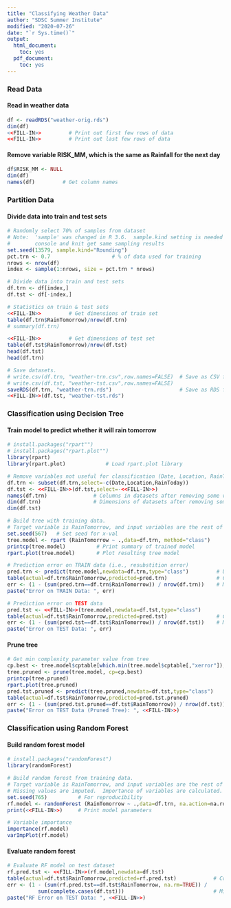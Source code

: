 ```yaml
---
title: "Classifying Weather Data"
author: "SDSC Summer Institute"
modified: "2020-07-26"
date: "`r Sys.time()`"
output:
  html_document:
    toc: yes
  pdf_document:
    toc: yes
---
```


### Read Data
#### Read in weather data
```r
df <- readRDS("weather-orig.rds")
dim(df)             
<<FILL-IN>>         # Print out first few rows of data
<<FILL-IN>>         # Print out last few rows of data
```

#### Remove variable RISK_MM, which is the same as Rainfall for the next day
```r
df$RISK_MM <- NULL
dim(df)          
names(df)         # Get column names
```

### Partition Data
#### Divide data into train and test sets
```r

# Randomly select 70% of samples from dataset
# Note:  'sample' was changed in R 3.6.  sample.kind setting is needed to have
#        console and knit get same sampling results
set.seed(13579, sample.kind="Rounding")
pct.trn <- 0.7                    # % of data used for training
nrows <- nrow(df)
index <- sample(1:nrows, size = pct.trn * nrows)

# Divide data into train and test sets
df.trn <- df[index,] 
df.tst <- df[-index,] 

# Statistics on train & test sets
<<FILL-IN>>         # Get dimensions of train set
table(df.trn$RainTomorrow)/nrow(df.trn)
# summary(df.trn)

<<FILL-IN>>         # Get dimensions of test set
table(df.tst$RainTomorrow)/nrow(df.tst)
head(df.tst)
head(df.trn)

# Save datasets. 
# write.csv(df.trn, "weather-trn.csv",row.names=FALSE)  # Save as CSV files
# write.csv(df.tst, "weather-tst.csv",row.names=FALSE)
saveRDS(df.trn, "weather-trn.rds")                      # Save as RDS files
<<FILL-IN>>(df.tst, "weather-tst.rds")
```


### Classification using Decision Tree
#### Train model to predict whether it will rain tomorrow
```r
# install.packages("rpart"")
# install.packages("rpart.plot"")
library(rpart)
library(rpart.plot)             # Load rpart.plot library

# Remove variables not useful for classification (Date, Location, RainToday)
df.trn <- subset(df.trn,select=-c(Date,Location,RainToday))
df.tst <- <<FILL-IN>>(df.tst,select=-<<FILL-IN>>)                
names(df.trn)               # Columns in datasets after removing some variables
dim(df.trn)                 # Dimensions of datasets after removing some variables
dim(df.tst)

# Build tree with training data.  
# Target variable is RainTomorrow, and input variables are the rest of the variables.
set.seed(567)   # Set seed for x-val
tree.model <- rpart (RainTomorrow ~ .,data=df.trn, method="class")
printcp(tree.model)          # Print summary of trained model
rpart.plot(tree.model)       # Plot resulting tree model
```

```r
# Prediction error on TRAIN data (i.e., resubstition error)
pred.trn <- predict(tree.model,newdata=df.trn,type="class")         # Use model to predict 
table(actual=df.trn$RainTomorrow,predicted=pred.trn)                # Confusion matrix
err <- (1 - (sum(pred.trn==df.trn$RainTomorrow)) / nrow(df.trn))    # Misclassification Error
paste("Error on TRAIN Data: ", err)

# Prediction error on TEST data
pred.tst <- <<FILL-IN>>(tree.model,newdata=df.tst,type="class")    
table(actual=df.tst$RainTomorrow,predicted=pred.tst)                # Confusion matrix
err <- (1 - (sum(pred.tst==df.tst$RainTomorrow)) / nrow(df.tst))    # Misclassification Error
paste("Error on TEST Data: ", err)
```

#### Prune tree
```r

# Get min complexity parameter value from tree
cp.best <- tree.model$cptable[which.min(tree.model$cptable[,"xerror"]),"CP"]
tree.pruned <- prune(tree.model, cp=cp.best)                              # Set cp criterion for pruning tree
printcp(tree.pruned)                                                      # Print summary of pruned tree
rpart.plot(tree.pruned)                                                   # Plot pruned tree
pred.tst.pruned <- predict(tree.pruned,newdata=df.tst,type="class")       # Apply tree to test data
table(actual=df.tst$RainTomorrow,predicted=pred.tst.pruned)               # Confusion matrix
err <- (1 - (sum(pred.tst.pruned==df.tst$RainTomorrow)) / nrow(df.tst))   # Misclassification Error
paste("Error on TEST Data (Pruned Tree): ", <<FILL-IN>>)                  # Print out error

```

### Classification using Random Forest
#### Build random forest model
```r
# install.packages("randomForest")
library(randomForest)

# Build random forest from training data.
# Target variable is RainTomorrow, and input variables are the rest of the variables.
# Missing values are imputed.  Importance of variables are calculated.
set.seed(765)          # For reproducibility
rf.model <- randomForest (RainTomorrow ~ .,data=df.trn, na.action=na.roughfix, importance=TRUE)
print(<<FILL-IN>>)     # Print model parameters

# Variable importance
importance(rf.model)
varImpPlot(rf.model)
```

#### Evaluate random forest
```r
# Evaluate RF model on test dataset
rf.pred.tst <- <<FILL-IN>>(rf.model,newdata=df.tst)                    # Predict test data
table(actual=df.tst$RainTomorrow,predicted=rf.pred.tst)            # Confusion matrix
err <- (1 - (sum(rf.pred.tst==df.tst$RainTomorrow, na.rm=TRUE)) / 
          sum(complete.cases(df.tst)))                             # Misclassification error.Ignore NAs
paste("RF Error on TEST Data: ", <<FILL-IN>>)
```


